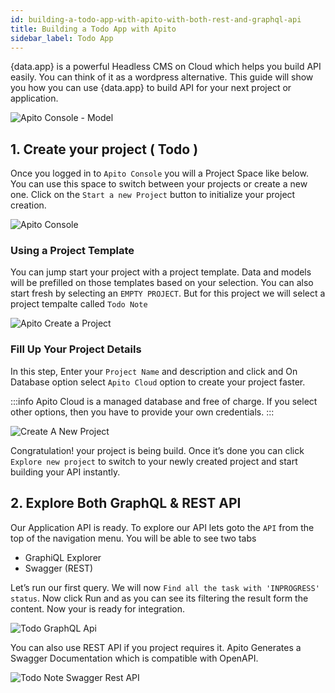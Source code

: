 ```yaml
---
id: building-a-todo-app-with-apito-with-both-rest-and-graphql-api
title: Building a Todo App with Apito
sidebar_label: Todo App
---
```



<span>{data.app}</span> is a powerful Headless CMS on Cloud which helps you build API easily. You can think of it as a wordpress alternative.
This guide will show you how you can use <span>{data.app}</span> to build API for your next project or application.

<div style={{height: '20px'}} />

![Apito Console - Model](https://cdn.apito.io/media/apito_documentation/E6H9ABLFQC_todo_app_project.png)

## 1. Create your project ( Todo )

Once you logged in to `Apito Console` you will a Project Space like below. You can use this space to switch between your projects or create a new one.
Click on the `Start a new Project` button to initialize your project creation.

![Apito Console](https://cdn.apito.io/media/apito_documentation/MU3X8AXROW_Apito_Console___Empty_Project_Space.png)

### Using a Project Template

You can jump start your project with a project template. Data and models will be prefilled on those templates based on your selection.
You can also start fresh by selecting an `EMPTY PROJECT`. But for this project we will select a project tempalte called `Todo Note`

![Apito Create a Project](https://cdn.apito.io/media/apito_documentation/DJU053J2LY_Apito_Console___New_Project_Template.png)

### Fill Up Your Project Details

In this step, Enter your `Project Name` and description and click and On Database option select `Apito Cloud` option to create your project faster.

:::info
Apito Cloud is a managed database and free of charge. If you select other options, then you have to provide your own credentials.
:::

![Create A New Project](https://cdn.apito.io/media/shikho_website_v2_8ma77/9I060CE7YK_Apito_Console___New_Todo_Project.png)

Congratulation! your project is being build. Once it’s done you can click
`Explore new project` to switch to your newly created project and start building your API instantly.

## 2. Explore Both GraphQL & REST API

Our Application API is ready. To explore our API lets goto the `API` from the top of the navigation menu.
You will be able to see two tabs
* GraphiQL Explorer
* Swagger (REST)

Let’s run our first query. We will now `Find all the task with 'INPROGRESS' status`. Now click Run and as you can see its filtering the result
form the content. Now your is ready for integration.

![Todo GraphQL Api](https://cdn.apito.io/media/apito_documentation/3VQ28W29B7_Apito_Console___Todo_GraphQL_Api.png)

You can also use REST API if you project requires it. Apito Generates a Swagger Documentation which is compatible with OpenAPI.

![Todo Note Swagger Rest API](https://cdn.apito.io/media/shikho_website_v2_8ma77/6ZCJOZBIW9_Apito_Console___Todo_Note_REST_Api.png)
